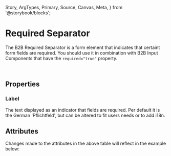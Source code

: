  Story,
  ArgTypes,
  Primary,
  Source,
  Canvas,
  Meta,
} from '@storybook/blocks';


<Meta of={RequiredSeparatorStories} />

# Required Separator

<Canvas columns={3} withSource="open" withToolbar={false}>
  <Story id="components-form-required-separator--story-010-default" />
</Canvas>

The B2B Required Separator is a form element that indicates that certaint form fields are required.
You should use it in combination with B2B Input Components that have the `required="true"` property.

<br />

## Properties

### Label

The text displayed as an indicator that fields are required. Per default it is the German 'Pflichtfeld',
but can be altered to fit users needs or to add i18n.

## Attributes

<ArgTypes of={RequiredSeparatorStories} />
Changes made to the attributes in the above table will reflect in the example below:
<Primary />
